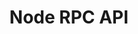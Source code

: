---
title: Node RPC API
url: https://www.postman.com/go-maestro/maestro-api/documentation/iu9fkge/dogecoin-node-rpc-api
---